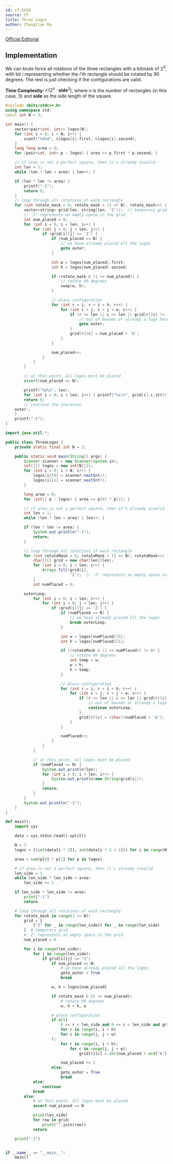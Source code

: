 ```yaml
---
id: cf-581D
source: CF
title: Three Logos
author: Chongtian Ma
---
```


[Official Editorial](https://codeforces.com/blog/entry/20508)

## Implementation

We can brute force all rotations of the three rectangles with a bitmask of $2^3$, with bit $i$ representing whether the $i$'th rectangle should be rotated by
$90$ degrees. The rest is just checking if the configurations are valid.

**Time Complexity:** $\mathcal{O}(2^n \cdot \textbf{side}^2)$, where $n$ is the number of rectangles (in this case, 3) and $\textbf{side}$ as the side length of the square.

<LanguageSection>
<CPPSection>

```cpp
#include <bits/stdc++.h>
using namespace std;
const int N = 3;

int main() {
	vector<pair<int, int>> logos(N);
	for (int i = 0; i < N; i++) {
		scanf("%d%d", &logos[i].first, &logos[i].second);
	}
	long long area = 0;
	for (pair<int, int> p : logos) { area += p.first * p.second; }

	// if area is not a perfect square, then it's already invalid
	int len = 1;
	while (len * len < area) { len++; }

	if (len * len != area) {
		printf("-1");
		return 0;
	}
	// loop through all rotations of each rectangle
	for (int rotate_mask = 0; rotate_mask < (1 << N); rotate_mask++) {
		vector<string> grid(len, string(len, 'Z'));  // temporary grid
		// 'Z' represents an empty space in the grid
		int num_placed = 0;
		for (int i = 0; i < len; i++) {
			for (int j = 0; j < len; j++) {
				if (grid[i][j] == 'Z') {
					if (num_placed == N) {
						// we have already placed all the logos
						goto outer;
					}

					int w = logos[num_placed].first;
					int h = logos[num_placed].second;

					if (rotate_mask & (1 << num_placed)) {
						// rotate 90 degrees
						swap(w, h);
					}

					// place configuration
					for (int r = i; r < i + h; r++) {
						for (int c = j; c < j + w; c++) {
							if (r >= len || c >= len || grid[r][c] != 'Z') {
								// out of bounds or already a logo here
								goto outer;
							}
							grid[r][c] = num_placed + 'A';
						}
					}

					num_placed++;
				}
			}
		}

		// at this point, all logos must be placed
		assert(num_placed == N);

		printf("%d\n", len);
		for (int i = 0; i < len; i++) { printf("%s\n", grid[i].c_str()); }
		return 0;
		// continue the iteration
	outer:;
	}
	printf("-1");
}
```

</CPPSection>
<JavaSection>

```java
import java.util.*;

public class ThreeLogos {
    private static final int N = 3;

	public static void main(String[] args) {
		Scanner scanner = new Scanner(System.in);
		int[][] logos = new int[N][2];
		for (int i = 0; i < N; i++) {
			logos[i][0] = scanner.nextInt();
			logos[i][1] = scanner.nextInt();
		}

		long area = 0;
		for (int[] p : logos) { area += p[0] * p[1]; }

		// if area is not a perfect square, then it's already invalid
		int len = 1;
		while (len * len < area) { len++; }

		if (len * len != area) {
			System.out.println("-1");
			return;
		}

		// loop through all rotations of each rectangle
		for (int rotateMask = 0; rotateMask < (1 << N); rotateMask++) {
			char[][] grid = new char[len][len];
			for (int i = 0; i < len; i++) {
				Arrays.fill(grid[i],
				            'Z');  // 'Z' represents an empty space in the grid
			}
			int numPlaced = 0;

		outerLoop:
			for (int i = 0; i < len; i++) {
				for (int j = 0; j < len; j++) {
					if (grid[i][j] == 'Z') {
						if (numPlaced == N) {
							// we have already placed all the logos
							break outerLoop;
						}

						int w = logos[numPlaced][0];
						int h = logos[numPlaced][1];

						if ((rotateMask & (1 << numPlaced)) != 0) {
							// rotate 90 degrees
							int temp = w;
							w = h;
							h = temp;
						}

						// place configuration
						for (int r = i; r < i + h; r++) {
							for (int c = j; c < j + w; c++) {
								if (r >= len || c >= len || grid[r][c] != 'Z') {
									// out of bounds or already a logo here
									continue outerLoop;
								}
								grid[r][c] = (char)(numPlaced + 'A');
							}
						}

						numPlaced++;
					}
				}
			}

			// at this point, all logos must be placed
			if (numPlaced == N) {
				System.out.println(len);
				for (int i = 0; i < len; i++) {
					System.out.println(new String(grid[i]));
				}
				return;
			}
		}
		System.out.println("-1");
	}
}
```

</JavaSection>
<PySection>

```py
def main():
	import sys

	data = sys.stdin.read().split()

	N = 3
	logos = [(int(data[i * 2]), int(data[i * 2 + 1])) for i in range(N)]

	area = sum(p[0] * p[1] for p in logos)

	# if area is not a perfect square, then it's already invalid
	len_side = 1
	while len_side * len_side < area:
		len_side += 1

	if len_side * len_side != area:
		print("-1")
		return

	# loop through all rotations of each rectangle
	for rotate_mask in range(1 << N):
		grid = [
			["Z" for _ in range(len_side)] for _ in range(len_side)
		]  # temporary grid
		# 'Z' represents an empty space in the grid
		num_placed = 0

		for i in range(len_side):
			for j in range(len_side):
				if grid[i][j] == "Z":
					if num_placed == N:
						# we have already placed all the logos
						goto_outer = True
						break

					w, h = logos[num_placed]

					if rotate_mask & (1 << num_placed):
						# rotate 90 degrees
						w, h = h, w

					# place configuration
					if all(
						0 <= r < len_side and 0 <= c < len_side and grid[r][c] == "Z"
						for r in range(i, i + h)
						for c in range(j, j + w)
					):
						for r in range(i, i + h):
							for c in range(j, j + w):
								grid[r][c] = chr(num_placed + ord("A"))

						num_placed += 1
					else:
						goto_outer = True
						break
			else:
				continue
			break
		else:
			# at this point, all logos must be placed
			assert num_placed == N

			print(len_side)
			for row in grid:
				print("".join(row))
			return

	print("-1")


if __name__ == "__main__":
	main()
```

</PySection>
</LanguageSection>
